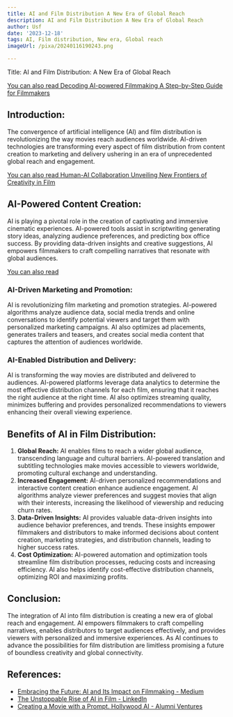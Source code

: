 ```yaml
---
title: AI and Film Distribution A New Era of Global Reach
description: AI and Film Distribution A New Era of Global Reach
author: Usf
date: '2023-12-18'
tags: AI, Film distribution, New era, Global reach
imageUrl: /pixa/20240116190243.png

---
```

Title:  AI and Film Distribution: A New Era of Global Reach

[You can also read Decoding AI-powered Filmmaking A Step-by-Step  Guide  for Filmmakers](Decoding%20AI-powered%20Filmmaking%20A%20Step-by-Step%20Guide%20for%20Filmmakers)


## Introduction:
The convergence of artificial intelligence (AI) and film distribution is revolutionizing the way movies reach audiences worldwide. AI-driven technologies are  transforming every aspect of film distribution from content creation to marketing and delivery ushering in an era  of unprecedented global reach and engagement.

[You  can  also read Human-AI Collaboration Unveiling New Frontiers of Creativity in Film](Human-AI%20Collaboration%20Unveiling%20New%20Frontiers%20of%20Creativity%20in%20Film)


## AI-Powered Content Creation:
AI is playing a pivotal role in the creation of captivating and immersive cinematic experiences.  AI-powered tools assist in scriptwriting generating story ideas, analyzing audience preferences, and predicting box office success. By providing data-driven insights and creative suggestions, AI empowers filmmakers to craft compelling narratives that resonate  with global audiences.

[You can also read ]()


### AI-Driven Marketing and Promotion:
AI  is revolutionizing film marketing and promotion strategies. AI-powered algorithms  analyze audience data, social  media trends and online conversations to identify potential viewers and target  them with personalized marketing  campaigns. AI also optimizes ad placements, generates  trailers and teasers, and creates social media content that captures the attention of audiences  worldwide.

### AI-Enabled  Distribution and Delivery:
AI is transforming the  way movies are distributed and delivered  to audiences. AI-powered platforms leverage  data analytics to determine the most effective distribution channels for each film, ensuring that it  reaches the right audience at the right  time. AI also  optimizes streaming quality,  minimizes buffering and  provides personalized recommendations  to viewers  enhancing their overall viewing experience.

##  Benefits of AI in Film Distribution:
1. **Global Reach:** AI enables films  to reach a wider global audience, transcending language and cultural barriers. AI-powered translation and subtitling technologies make movies accessible  to viewers worldwide, promoting cultural exchange and understanding.
2. **Increased Engagement:** AI-driven personalized  recommendations and interactive content  creation enhance audience engagement. AI  algorithms analyze  viewer preferences and suggest movies that align with  their interests, increasing the likelihood of viewership and reducing churn rates.
3.  **Data-Driven  Insights:** AI provides valuable data-driven insights into audience behavior preferences, and trends. These insights empower filmmakers and distributors to make informed decisions about content creation, marketing strategies, and distribution channels, leading  to higher success rates.
4. **Cost Optimization:** AI-powered automation and optimization tools streamline film distribution processes, reducing  costs and increasing efficiency. AI also helps identify cost-effective distribution  channels,  optimizing ROI and maximizing profits.

## Conclusion:
The integration of AI into film distribution is creating a new era of global reach and engagement. AI empowers filmmakers to craft compelling narratives, enables distributors to target audiences effectively, and provides viewers  with personalized and immersive  experiences. As AI continues to advance  the possibilities for film distribution are limitless promising a future of boundless creativity and global connectivity.

## References:
- [Embracing the Future: AI and Its Impact on Filmmaking - Medium](https://medium.com/pitchtoscreen/embracing-the-future-ai-and-its-impact-on-filmmaking-e063b16e3e4f)
- [The Unstoppable Rise of AI in Film - LinkedIn](https://www.linkedin.com/pulse/unstoppable-rise-ai-film-amos-cheruiyot)
- [Creating a Movie with a Prompt. Hollywood AI - Alumni Ventures](https://alumniventuresgroup.medium.com/creating-a-movie-with-a-prompt-a1f617136a53)
